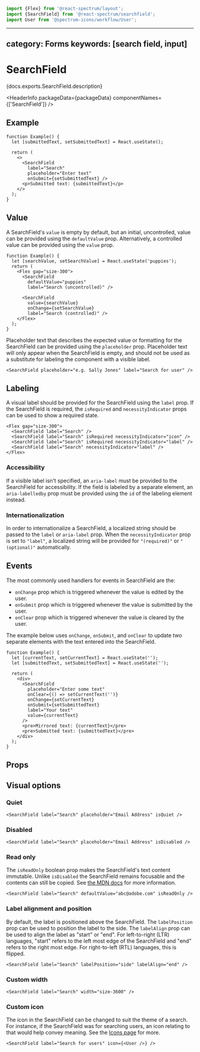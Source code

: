 <!-- Copyright 2020 Adobe. All rights reserved.
This file is licensed to you under the Apache License, Version 2.0 (the "License");
you may not use this file except in compliance with the License. You may obtain a copy
of the License at http://www.apache.org/licenses/LICENSE-2.0
Unless required by applicable law or agreed to in writing, software distributed under
the License is distributed on an "AS IS" BASIS, WITHOUT WARRANTIES OR REPRESENTATIONS
OF ANY KIND, either express or implied. See the License for the specific language
governing permissions and limitations under the License. -->



```jsx import
import {Flex} from '@react-spectrum/layout';
import {SearchField} from '@react-spectrum/searchfield';
import User from '@spectrum-icons/workflow/User';
```

---
category: Forms
keywords: [search field, input]
---

# SearchField

<p>{docs.exports.SearchField.description}</p>

<HeaderInfo
  packageData={packageData}
  componentNames={['SearchField']} />

## Example

```tsx example
function Example() {
  let [submittedText, setSubmittedText] = React.useState();

  return (
    <>
      <SearchField
        label="Search"
        placeholder="Enter text"
        onSubmit={setSubmittedText} />
      <p>Submitted text: {submittedText}</p>
    </>
  );
}
```

## Value

A SearchField's `value` is empty by default, but an initial, uncontrolled, value can be provided using the `defaultValue` prop.
Alternatively, a controlled value can be provided using the `value` prop.

```tsx example
function Example() {
  let [searchValue, setSearchValue] = React.useState('puppies');
  return (
    <Flex gap="size-300">
      <SearchField
        defaultValue="puppies"
        label="Search (uncontrolled)" />

      <SearchField
        value={searchValue}
        onChange={setSearchValue}
        label="Search (controlled)" />
    </Flex>
  );
}
```

Placeholder text that describes the expected value or formatting for the SearchField can be provided using the `placeholder` prop.
Placeholder text will only appear when the SearchField is empty, and should not be used as a substitute for labeling the component with a visible label.

```tsx example
<SearchField placeholder="e.g. Sally Jones" label="Search for user" />
```

## Labeling

A visual label should be provided for the SearchField using the `label` prop. If the SearchField is required, the `isRequired` and `necessityIndicator` props can be used to show a required state.

```tsx example
<Flex gap="size-300">
  <SearchField label="Search" />
  <SearchField label="Search" isRequired necessityIndicator="icon" />
  <SearchField label="Search" isRequired necessityIndicator="label" />
  <SearchField label="Search" necessityIndicator="label" />
</Flex>
```

### Accessibility

If a visible label isn't specified, an `aria-label` must be provided to the SearchField for
accessibility. If the field is labeled by a separate element, an `aria-labelledby` prop must be provided using
the `id` of the labeling element instead.

### Internationalization

In order to internationalize a SearchField, a localized string should be passed to the `label` or `aria-label` prop.
When the `necessityIndicator` prop is set to `"label"`, a localized string will be provided for `"(required)"` or `"(optional)"` automatically.

## Events

The most commonly used handlers for events in SearchField are the:
- `onChange` prop which is triggered whenever the value is edited by the user.
- `onSubmit` prop which is triggered whenever the value is submitted by the user.
- `onClear` prop which is triggered whenever the value is cleared by the user.

The example below uses `onChange`, `onSubmit`, and `onClear` to update two separate elements with the text entered into the SearchField.

```tsx example
function Example() {
  let [currentText, setCurrentText] = React.useState('');
  let [submittedText, setSubmittedText] = React.useState('');

  return (
    <div>
      <SearchField
        placeholder="Enter some text"
        onClear={() => setCurrentText('')}
        onChange={setCurrentText}
        onSubmit={setSubmittedText}
        label="Your text"
        value={currentText}
      />
      <pre>Mirrored text: {currentText}</pre>
      <pre>Submitted text: {submittedText}</pre>
    </div>
  );
}
```

## Props

<PropTable component={docs.exports.SearchField} links={docs.links} />

## Visual options

### Quiet

```tsx example
<SearchField label="Search" placeholder="Email Address" isQuiet />
```

### Disabled

```tsx example
<SearchField label="Search" placeholder="Email Address" isDisabled />
```

### Read only

The `isReadOnly` boolean prop makes the SearchField's text content immutable. Unlike `isDisabled` the SearchField remains focusable
and the contents can still be copied. See [the MDN docs](https://developer.mozilla.org/en-US/docs/Web/HTML/Attributes/readonly) for more information.

```tsx example
<SearchField label="Search" defaultValue="abc@adobe.com" isReadOnly />
```

### Label alignment and position

By default, the label is positioned above the SearchField. The `labelPosition` prop can be used to position the label to the side. The `labelAlign` prop can be used to align the label as "start" or "end". For left-to-right (LTR) languages, "start" refers to the left most edge of the SearchField and "end" refers to the right most edge. For right-to-left (RTL) languages, this is flipped.

```tsx example
<SearchField label="Search" labelPosition="side" labelAlign="end" />
```

### Custom width

```tsx example
<SearchField label="Search" width="size-3600" />
```

### Custom icon
The icon in the SearchField can be changed to suit the theme of a search. For instance, if the SearchField was for searching users, an icon relating to that would help convey meaning. See the [Icons page](./Icon.html) for more.
```tsx example
<SearchField label="Search for users" icon={<User />} />
```
